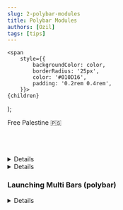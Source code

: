 ```yaml
---
slug: 2-polybar-modules
title: Polybar Modules
authors: [Ozil]
tags: [tips]
---
```


<!-- Badges -->
    <span
        style={{
            backgroundColor: color,
            borderRadius: '25px',
            color: '#010D16',
            padding: '0.2rem 0.4rem',
        }}>
    {children}
  </span>
);

<Highlight color="#04bdcb">Free Palestine 🇵🇸</Highlight>   <br></br><br></br>

<!-- weather -->

<details>

    <summary> <h4> <code>weather</code> Modules </h4> </summary>

    - create an account on [OpenWeatherMap](https://openweathermap.org/)
    - go to [API](https://home.openweathermap.org/api_keys) page
    - generate an API Key
    - ![](/img/tips/weather/0.png)
    - copy the API Key
    - ![](/img/tips/weather/1.png)
    - edit `~/.config/bspwm/exodia.conf`
    - set `weather-API`
    - ![](/img/tips/weather/2.png)
    - go to [OpenWeatherMap](https://openweathermap.org/)
    - search for your city
    - ![](/img/tips/weather/3.png)
    - press on the result
    - ![](/img/tips/weather/4.png)
    - copy city ID
    - ![](/img/tips/weather/5.png)
    - edit `~/.config/bspwm/exodia.conf`
    - set `weather-city-ID`
    - ![](/img/tips/weather/6.png)
    - save file and restart polybar (open terminal `bspbar`)

</details>

<!-- github-notifications -->

<details>

    <summary> <h4> <code>github-notifications</code> Modules </h4> </summary>

    ![](/img/tips/github/github.png)

    - generate new [Personal access tokens](https://github.com/settings/tokens)

    ![](/img/tips/github/1.png)

    - select the classic

    ![](/img/tips/github/2.png)

    - in `Note` set the name as you like (e.g`Polybar-Notification`), in `Expiration` set to `No expiration`

    ![](/img/tips/github/3.png)

    - select notifications

    ![](/img/tips/github/4.png)

    - copy access tokens

    ![](/img/tips/github/5.png)

    ```bash
    nvim ~/.config/bspwm/exodia.conf
    ```
    - set `github-username` to `your username`

    - set `github-access-token` to `your accessTokens`

    - ![](/img/tips/github/6.png)

</details>

<!-- ------------------------ END Polybar Modules | START OF Multi Bars ------------------------ -->

### Launching Multi Bars (polybar)

<!-- setup polybar for dual monitor -->
<details>

    <summary> <h4> setup polybar for dual monitor </h4> </summary>

    - edit `~/.config/bspwm/exodia.conf`
    - set `multi-bar-monitors` to `true`
    - ![](/img/tips/multiBars/0.png)
    - save file and restart `bspwm` (<kbd>ctrl + shift + r</kbd>)
    ___

    ### For older version

    I'm gonna apply the steps on Tokyo Theme (same on all themes).

    - run `xrandr | grep " connected " | awk '{ print$1 }'` to connected monitors

    ![](/img/tips/multiBars/1.png)

    - edit `nvim ~/.config/bspwm/polybar/tokyo/config`

    - create new bar `[bar/sec]`

    - copy everything under `[bar/main]` (from line No. 41 to line No. 79) as shown down.

    ![](/img/tips/multiBars/2.png)

    - and set  `monitor` to the second monitor (e.g `HDMI-1-0` as it's my second monitor) as shown down.

    ![](/img/tips/multiBars/3.png)

    - now add the models (e.g as shown down)

    ```
    modules-left   = xdomenu space LD bspwm RD space LD updates-pacman notification-github netDownSpeed RD space xkeyboard space themes
    modules-center = LD mpd RD
    modules-right  = volume space battery network LD cpu cpuTemp date LD2 info-cava RD2 bna RD space sysmenu
    ```

    - now we finished the second bar config

    ![](/img/tips/multiBars/4.png)

    - to Launch the bar

    ```bash
    polybar -q sec -c  ~/.config/bspwm/polybar/tokyo/config &
    ```

    - to Launch the bar always

    - edit `nvim ~/.config/bspwm/bin/bspbar`

    ![](/img/tips/multiBars/5.png)

    - Add these lines above `else`(between line No. 100 and 102)

    ```bash
    elif [[ "$Bar" == "tokyo" ]]; then

    pkill polybar
    polybar -q main -c "$DIR"/"$Bar"/config &
    polybar -q sec -c "$DIR"/"$Bar"/config &

    ```

    - as shown down

    ![](/img/tips/multiBars/6.png)

    - finally

    ![](/img/tips/multiBars/7.png)

</details>

